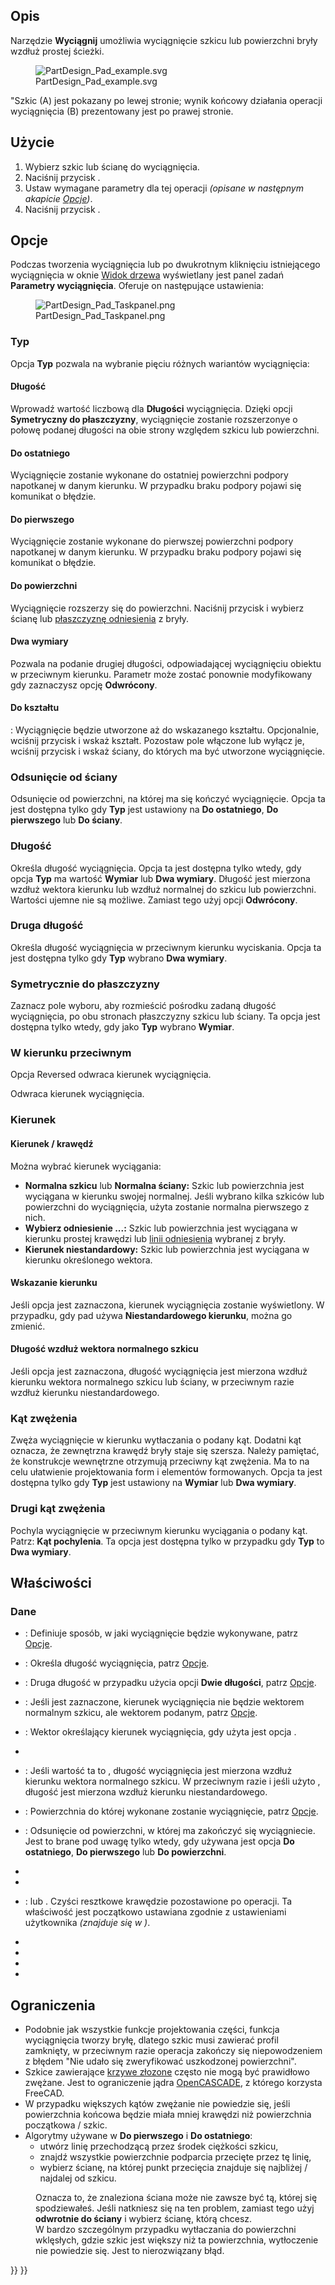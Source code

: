 <languages/>

{{Docnav/pl
|[[PartDesign_CoordinateSystem/pl|Utwórz nowy lokalny układ współrzędnych]]
|[[PartDesign_Revolution/pl|Wyciągnij przez obrót]]
|[[PartDesign_Workbench/pl|środowisko pracy Projekt Części]]
|IconL=PartDesign_CoordinateSystem.svg
|IconR=PartDesign_Revolution.svg
|IconC=Workbench_PartDesign.svg
}}

{{GuiCommand/pl
|Name=PartDesign Pad
|Name/pl=Projekt Części: Wyciągnij
|MenuLocation=Projekt Części → Utwórz cechę przez dodanie → Wyciągnij
|Workbenches=[[PartDesign_Workbench/pl|Projekt Części]]
|SeeAlso=[[PartDesign_Pocket/pl|Kieszeń]]
}}

<span id="Description"></span>
==Opis==

Narzędzie '''Wyciągnij''' umożliwia wyciągnięcie szkicu lub powierzchni bryły wzdłuż prostej ścieżki.

[[File:PartDesign Pad example.svg|none]]

"Szkic (A) jest pokazany po lewej stronie; wynik końcowy działania operacji wyciągnięcia (B) prezentowany jest po prawej stronie.

<span id="Usage"></span>
==Użycie==

# Wybierz szkic lub ścianę do wyciągnięcia.
# Naciśnij przycisk {{Button|[[Image:PartDesign_Pad.svg|24px]] [[PartDesign_Pad|Wyciągnij]]}}.
# Ustaw wymagane parametry dla tej operacji ''(opisane w następnym akapicie [[#Opcje|Opcje]])''.
# Naciśnij przycisk {{Button|OK}}.

<span id="Options"></span>
==Opcje==

Podczas tworzenia wyciągnięcia lub po dwukrotnym kliknięciu istniejącego wyciągnięcia w oknie [[Tree_view/pl|Widok drzewa]] wyświetlany jest panel zadań '''Parametry wyciągnięcia'''. Oferuje on następujące ustawienia:

[[Image:PartDesign_Pad_Taskpanel.png|frame|left]]

<span id="Type"></span>
===Typ===

Opcja '''Typ''' pozwala na wybranie pięciu różnych wariantów wyciągnięcia:

<span id="Dimension"></span>
====Długość====

Wprowadź wartość liczbową dla '''Długości''' wyciągnięcia. Dzięki opcji '''Symetryczny do płaszczyzny''', wyciągnięcie zostanie rozszerzonye o połowę podanej długości na obie strony względem szkicu lub powierzchni.

<span id="To_last"></span>
====Do ostatniego====

Wyciągnięcie zostanie wykonane do ostatniej powierzchni podpory napotkanej w danym kierunku. 
W przypadku braku podpory pojawi się komunikat o błędzie.

<span id="To_first"></span>
====Do pierwszego====

Wyciągnięcie zostanie wykonane do pierwszej powierzchni podpory napotkanej w danym kierunku. 
W przypadku braku podpory pojawi się komunikat o błędzie.

<span id="Up_to_face"></span>
====Do powierzchni====

Wyciągnięcie rozszerzy się do powierzchni. Naciśnij przycisk {{Button|Wybierz ścianę}} i wybierz ścianę lub [[PartDesign_Plane/pl|płaszczyznę odniesienia]] z bryły.

<span id="Two_dimensions"></span>
====Dwa wymiary====

Pozwala na podanie drugiej długości, odpowiadającej wyciągnięciu obiektu w przeciwnym kierunku. Parametr może zostać ponownie modyfikowany gdy zaznaczysz opcję '''Odwrócony'''.

<span id="Up_to_shape"></span>
====Do kształtu====

{{Version/pl|1.0}}: Wyciągnięcie będzie utworzone aż do wskazanego kształtu. Opcjonalnie, wciśnij przycisk {{Button|Wybierz kształt}} i wskaż kształt. Pozostaw pole {{Button|Zaznacz wszystkie ściany}} włączone lub wyłącz je, wciśnij przycisk {{Button|Wybierz}} i wskaż ściany, do których ma być utworzone wyciągnięcie.

<span id="Offset_to_face"></span>
===Odsunięcie od ściany===

Odsunięcie od powierzchni, na której ma się kończyć wyciągnięcie. Opcja ta jest dostępna tylko gdy '''Typ''' jest ustawiony na '''Do ostatniego''', '''Do pierwszego''' lub '''Do ściany'''.

<span id="Length"></span>
===Długość===

Określa długość wyciągnięcia. Opcja ta jest dostępna tylko wtedy, gdy opcja '''Typ''' ma wartość '''Wymiar''' lub '''Dwa wymiary'''.
Długość jest mierzona wzdłuż wektora kierunku lub wzdłuż normalnej do szkicu lub powierzchni. Wartości ujemne nie są możliwe. Zamiast tego użyj opcji '''Odwrócony'''.

<span id="2nd_length"></span>
===Druga długość===

Określa długość wyciągnięcia w przeciwnym kierunku wyciskania. Opcja ta jest dostępna tylko gdy '''Typ''' wybrano '''Dwa wymiary'''.

<span id="Symmetric_to_plane"></span>
===Symetrycznie do płaszczyzny===

Zaznacz pole wyboru, aby rozmieścić pośrodku zadaną długość wyciągnięcia, po obu stronach płaszczyzny szkicu lub ściany. Ta opcja jest dostępna tylko wtedy, gdy jako '''Typ''' wybrano '''Wymiar'''.

<span id="Reversed"></span>
===W kierunku przeciwnym===
Opcja Reversed odwraca kierunek wyciągnięcia.

Odwraca kierunek wyciągnięcia.

<span id="Direction"></span>
===Kierunek===

<span id="Direction/edge"></span>
====Kierunek / krawędź====

Można wybrać kierunek wyciągania:

* '''Normalna szkicu''' lub '''Normalna ściany:''' Szkic lub powierzchnia jest wyciągana w kierunku swojej normalnej. Jeśli wybrano kilka szkiców lub powierzchni do wyciągnięcia, użyta zostanie normalna pierwszego z nich.
* '''Wybierz odniesienie ...:''' Szkic lub powierzchnia jest wyciągana w kierunku prostej krawędzi lub [[PartDesign_Line/pl|linii odniesienia]] wybranej z bryły.
* '''Kierunek niestandardowy:''' Szkic lub powierzchnia jest wyciągana w kierunku określonego wektora.

<span id="Show_direction"></span>
====Wskazanie kierunku==== 

Jeśli opcja jest zaznaczona, kierunek wyciągnięcia zostanie wyświetlony. W przypadku, gdy pad używa '''Niestandardowego kierunku''', można go zmienić. {{Version/pl|0.20}}

<span id="Length_along_sketch_normal"></span>
====Długość wzdłuż wektora normalnego szkicu====

Jeśli opcja jest zaznaczona, długość wyciągnięcia jest mierzona wzdłuż kierunku wektora normalnego szkicu lub ściany, w przeciwnym razie wzdłuż kierunku niestandardowego. {{Version/pl|0.20}}

<span id="Taper_angle"></span>
===Kąt zwężenia===

Zwęża wyciągnięcie w kierunku wytłaczania o podany kąt. Dodatni kąt oznacza, że zewnętrzna krawędź bryły staje się szersza. Należy pamiętać, że konstrukcje wewnętrzne otrzymują przeciwny kąt zwężenia. Ma to na celu ułatwienie projektowania form i elementów formowanych. Opcja ta jest dostępna tylko gdy '''Typ''' jest ustawiony na '''Wymiar''' lub '''Dwa wymiary'''.

<span id="2nd_taper_angle"></span>
===Drugi kąt zwężenia===

Pochyla wyciągnięcie w przeciwnym kierunku wyciągania o podany kąt. Patrz: '''Kąt pochylenia'''. Ta opcja jest dostępna tylko w przypadku gdy '''Typ''' to '''Dwa wymiary'''.

<span id="Properties"></span>
==Właściwości==

<span id="Data"></span>
===Dane===

{{TitleProperty|Wyciągnięcie}}

* {{PropertyData/pl|Typ|Enumeration}}: Definiuje sposób, w jaki wyciągnięcie będzie wykonywane, patrz [[##Opcje|Opcje]].
* {{PropertyData/pl|Długość|Length}}: Określa długość wyciągnięcia, patrz [[#Opcje|Opcje]].
* {{PropertyData/pl|Długość2|Length}}: Druga długość w przypadku użycia opcji {{PropertyData/pl|Typ}} '''Dwie długości''', patrz [[#Opcje|Opcje]].
* {{PropertyData/pl|Użyj wektora własnego|Bool}}: Jeśli jest zaznaczone, kierunek wyciągnięcia nie będzie wektorem normalnym szkicu, ale wektorem podanym, patrz [[#Opcje|Opcje]].
* {{PropertyData/pl|Kierunek|Vector}}: Wektor określający kierunek wyciągnięcia, gdy użyta jest opcja {{PropertyData/pl|Użyj wektora własnego}}.
* {{PropertyData|Oś odniesienia|LinkSub}}
* {{PropertyData/pl|Wzdłuż normalnej szkicu|Bool}}: Jeśli wartość ta to {{True}}, długość wyciągnięcia jest mierzona wzdłuż kierunku wektora normalnego szkicu. W przeciwnym razie i jeśli użyto {{PropertyData/pl|Użyj wektora własnego}}, długość jest mierzona wzdłuż kierunku niestandardowego. {{Version/pl|0.20}}
* {{PropertyData/pl|Do powierzchni|LinkSub}}: Powierzchnia do której wykonane zostanie wyciągnięcie, patrz [[#Opcje|Opcje]].
* {{PropertyData/pl|Odsunięcie|Length}}: Odsunięcie od powierzchni, w której ma zakończyć się wyciągniecie. Jest to brane pod uwagę tylko wtedy, gdy używana jest opcja {{PropertyData/pl|Typ}} '''Do ostatniego''', '''Do pierwszego''' lub '''Do powierzchni'''.
* {{PropertyData|Kąt nachylenia|Angle}}
* {{PropertyData|Kąt nachylenia2|Angle}}

{{TitleProperty|Projekt Części}}

* {{PropertyData/pl|Udoskonal}}: {{True/pl}} lub {{false/pl}}. Czyści resztkowe krawędzie pozostawione po operacji. Ta właściwość jest początkowo ustawiana zgodnie z ustawieniami użytkownika ''(znajduje się w {{MenuCommand|Preferencje → Projekt Części → Ogólne → Ustawienia modelu}})''.

{{TitleProperty|Szkic bazowy}}

* {{PropertyData|Profil|LinkSub}}
* {{PropertyData|Płaszczyzna pośrednia|Bool}}
* {{PropertyData|Odwrócony|Bool}}
* {{PropertyData|Zezwalaj na wiele ścian|Bool}}

<span id="Limitations"></span>
==Ograniczenia==

* Podobnie jak wszystkie funkcje projektowania części, funkcja wyciągnięcia tworzy bryłę, dlatego szkic musi zawierać profil zamknięty, w przeciwnym razie operacja zakończy się niepowodzeniem z błędem "Nie udało się zweryfikować uszkodzonej powierzchni".
* Szkice zawierające [[B-Splines/pl|krzywe złozone]] często nie mogą być prawidłowo zwężane. Jest to ograniczenie jądra [[OpenCASCADE/pl|OpenCASCADE]], z którego korzysta FreeCAD.
* W przypadku większych kątów zwężanie nie powiedzie się, jeśli powierzchnia końcowa będzie miała mniej krawędzi niż powierzchnia początkowa / szkic.
* Algorytmy używane w '''Do pierwszego''' i '''Do ostatniego''':
** utwórz linię przechodzącą przez środek ciężkości szkicu,
** znajdź wszystkie powierzchnie podparcia przecięte przez tę linię,
** wybierz ścianę, na której punkt przecięcia znajduje się najbliżej / najdalej od szkicu.
: Oznacza to, że znaleziona ściana może nie zawsze być tą, której się spodziewałeś. Jeśli natkniesz się na ten problem, zamiast tego użyj '''odwrotnie do ściany''' i wybierz ścianę, którą chcesz.
: W bardzo szczególnym przypadku wytłaczania do powierzchni wklęsłych, gdzie szkic jest większy niż ta powierzchnia, wytłoczenie nie powiedzie się. Jest to nierozwiązany błąd.


{{Docnav/pl
|[[PartDesign_CoordinateSystem/pl|Utwórz nowy lokalny układ współrzędnych]]
|[[PartDesign_Revolution/pl|Wyciągnij przez obrót]]
|[[PartDesign_Workbench/pl|środowisko pracy Projekt Części]]
|IconL=PartDesign_CoordinateSystem.svg
|IconR=PartDesign_Revolution.svg
|IconC=Workbench_PartDesign.svg
}}

{{PartDesign Tools navi{{#translation:}}}}
{{Userdocnavi{{#translation:}}}}